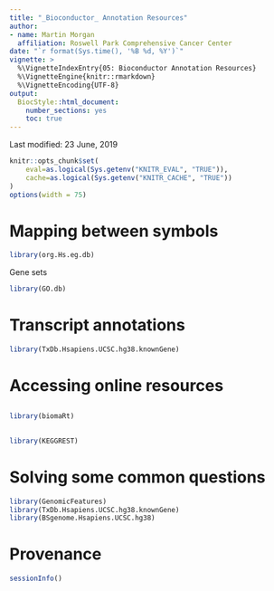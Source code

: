 ```yaml
---
title: "_Bioconductor_ Annotation Resources"
author:
- name: Martin Morgan
  affiliation: Roswell Park Comprehensive Cancer Center
date: "`r format(Sys.time(), '%B %d, %Y')`"
vignette: >
  %\VignetteIndexEntry{05: Bioconductor Annotation Resources}
  %\VignetteEngine{knitr::rmarkdown}
  %\VignetteEncoding{UTF-8}
output:
  BiocStyle::html_document:
    number_sections: yes
    toc: true
---
```


Last modified: 23 June, 2019

```r
knitr::opts_chunk$set(
    eval=as.logical(Sys.getenv("KNITR_EVAL", "TRUE")),
    cache=as.logical(Sys.getenv("KNITR_CACHE", "TRUE"))
)
options(width = 75)
```

# Mapping between symbols

```r
library(org.Hs.eg.db)
```

Gene sets

```r
library(GO.db)
```

# Transcript annotations

```r
library(TxDb.Hsapiens.UCSC.hg38.knownGene)
```

# Accessing online resources

## \Biocpkg{biomaRt}

```r
library(biomaRt)
```

## \Biocpkg{KEGGREST}

```r
library(KEGGREST)
```

# Solving some common questions

```r
library(GenomicFeatures)
library(TxDb.Hsapiens.UCSC.hg38.knownGene)
library(BSgenome.Hsapiens.UCSC.hg38)
```

# Provenance

```r
sessionInfo()
```
